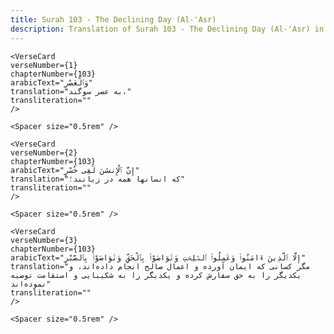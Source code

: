 ```yaml
---
title: Surah 103 - The Declining Day (Al-'Asr)  
description: Translation of Surah 103 - The Declining Day (Al-'Asr) in Persian
---
```







    <VerseCard 
    verseNumber={1}
    chapterNumber={103}
    arabicText="وَٱلْعَصْرِ"
    translation="به عصر سوگند،"
    transliteration=""
    />

    <Spacer size="0.5rem" />
                
    <VerseCard 
    verseNumber={2}
    chapterNumber={103}
    arabicText="إِنَّ ٱلْإِنسَٰنَ لَفِى خُسْرٍ"
    translation="که انسانها همه در زیانند؛"
    transliteration=""
    />

    <Spacer size="0.5rem" />
                
    <VerseCard 
    verseNumber={3}
    chapterNumber={103}
    arabicText="إِلَّا ٱلَّذِينَ ءَامَنُوا۟ وَعَمِلُوا۟ ٱلصَّٰلِحَٰتِ وَتَوَاصَوْا۟ بِٱلْحَقِّ وَتَوَاصَوْا۟ بِٱلصَّبْرِ"
    translation="مگر کسانی که ایمان آورده و اعمال صالح انجام داده‌اند، و یکدیگر را به حق سفارش کرده و یکدیگر را به شکیبایی و استقامت توصیه نموده‌اند"
    transliteration=""
    />

    <Spacer size="0.5rem" />
                